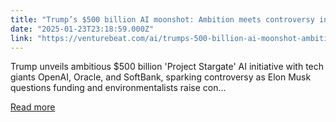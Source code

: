```yaml
---
title: "Trump’s $500 billion AI moonshot: Ambition meets controversy in ‘Project Stargate’"
date: "2025-01-23T23:18:59.000Z"
link: "https://venturebeat.com/ai/trumps-500-billion-ai-moonshot-ambition-meets-controversy-in-project-stargate/"
---
```


Trump unveils ambitious $500 billion 'Project Stargate' AI initiative with tech giants OpenAI, Oracle, and SoftBank, sparking controversy as Elon Musk questions funding and environmentalists raise con...

[Read more](https://venturebeat.com/ai/trumps-500-billion-ai-moonshot-ambition-meets-controversy-in-project-stargate/)
